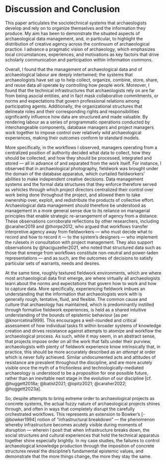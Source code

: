 # Discussion and Conclusion
This paper articulates the sociotechnical systems that archaeologists develop and rely on to organize themselves and the information they produce.
My aim has been to demonstrate the situated aspects of archaeological data management, and, in particular, to highlight the distribution of creative agency across the continuum of archaeological practice.
I advance a pragmatic vision of archaeology, which emphasizes local circumstances, experiences, and motivations as key factors that drive scholarly communication and participation within information commons.

Overall, I found that the management of archaeological data and of archaeological labour are deeply intertwined; the systems that archaeologists have set up to help collect, organize, combine, store, share, and reuse data all operate by controlling how people work.
Moreover, I found that the technical infrastructures that archaeologists rely on are far from being asocial entities, and in fact mask collaborative commitments, or norms and expectations that govern professional relations among participating agents.
Additionally, the organizational structures that delineate roles and their corresponding rights and responsibilities significantly influence how data are structured and made valuable.
By rendering labour as a series of programmatic operations conducted by interchangeable components, database managers and project managers work together to impose control over relatively wild archaeological experiences, making their outcomes conform to standard models.

More specifically, in the workflows I observed, managers operating from a centralized position of authority decided what data to collect, how they should be collected, and how they should be processed, integrated and stored --- all in advance of and separated from the work itself.
For instance, I observed that in archaeological photography, fieldwork was brought under the domain of the database apparatus, which curtailed fieldworkers' abilities to make independent creative  decisions.
Data management systems and the formal data structures that they enforce therefore served as vehicles through which project directors centralized their control over work being done throughout the project, and allowed them to take ownership over, exploit, and redistribute the products of collective effort.
Archaeological data management should therefore be understood as management in a more general sense due to its reliance on managerial principles that enable strategic re-arrangement of agency from a distance.
These observations corroborate reflections by other researchers, including @caraher2019 and @thorpe2012, who argued that workflows transfer interpretive agency away from fieldworkers --- who must decide what to record and how to record it --- to the system's designers --- who implement the rulesets in consultation with project management.
They also support observations by @haciguzeller2021, who noted that structured data such as those that emerge from workflows constitute non-neutral and power-laden representations --- and as such, are the outcomes of decisions to satisfy particular sets of warrants, needs and desires.

At the same time, roughly textured fieldwork environments, which are where most archaeological data first emerge, are where virtually all archaeologists learn about the norms and expectations that govern how to work and how to capture data.
More specifically, experiencing fieldwork imbues an understanding that the information that archaeologists work with is generally rough, tentative, fluid, and flexible.
The common cause and culture that archaeology has maintained, which is predominantly instilled through formative fieldwork experiences, is held as a shared intuitive understanding of the bounds of epistemic behaviour [as per @knorrcetina1999].
This encourages a well-rounded and critical assessment of how individual tasks fit within broader systems of knowledge creation and drives resistance against attempts to atomize and workflow the archaeological process.
As such, while it may seem, in an abstract sense, that projects impose order on all the work that falls under their purview, archaeologists with plenty of fieldwork experience know intrinsically that, in practice, this should be more accurately described as an _attempt_ at order which is never fully achieved.
Similar undocumented acts and attitudes of resistance are prevalent throughout the discipline, and are more acutely visible once the myth of a frictionless and technologically-mediated archaeology is understood to be a _proposition_ for one possible future, rather than an inevitable next stage in the evolution of our discipline [cf. @huggett2018a; @batist2021; @opitz2021; @caraher2022; @huggett2023a].

So, despite attempts to bring extreme order to archaeological projects as concrete systems, the actual fuzzy nature of archaeological projects shines through, and often in ways that completely disrupt the carefully orchestrated workflows.
This represents an extension to Bowker's [-@bowker1994] notion of "infrastructural breakdown" --- the phenomenon whereby infrastructure becomes acutely visible during moments of disruption --- wherein I posit that when infrastructure breaks down, the social structures and cultural experiences that hold the technical apparatus together shine especially brightly.
In my case studies, the failures to control archaeological knowledge production through the imposition of concrete structures reveal the discipline's fundamental epistemic values, and demonstrate that the more things change, the more they stay the same.
